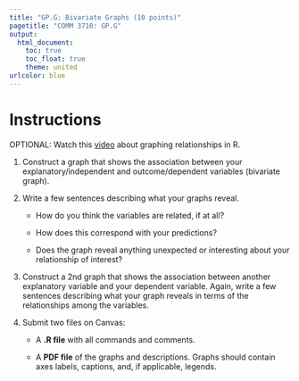 ```yaml
---
title: "GP.G: Bivariate Graphs (10 points)"
pagetitle: "COMM 3710: GP.G"
output:
  html_document:
    toc: true
    toc_float: true
    theme: united
urlcolor: blue
---
```


# Instructions

OPTIONAL: Watch this [video](https://youtu.be/IZoCbCQRmUE) about graphing relationships in R.

1. Construct a graph that shows the association between your explanatory/independent and outcome/dependent variables (bivariate graph).

2. Write a few sentences describing what your graphs reveal.
    <ul>
    <li> How do you think the variables are related, if at all?
    <li> How does this correspond with your predictions?
    <li> Does the graph reveal anything unexpected or interesting about your relationship of interest?
    </ul>
    
3. Construct a 2nd graph that shows the association between another explanatory variable and your dependent variable. Again, write a few sentences describing what your graph reveals in terms of the relationships among the variables.

4. Submit two files on Canvas:
   <ul>
   <li> A **.R file** with all commands and comments.
   <li> A **PDF file** of the graphs and descriptions. Graphs should contain axes labels, captions, and, if applicable, legends.
   </ul>
